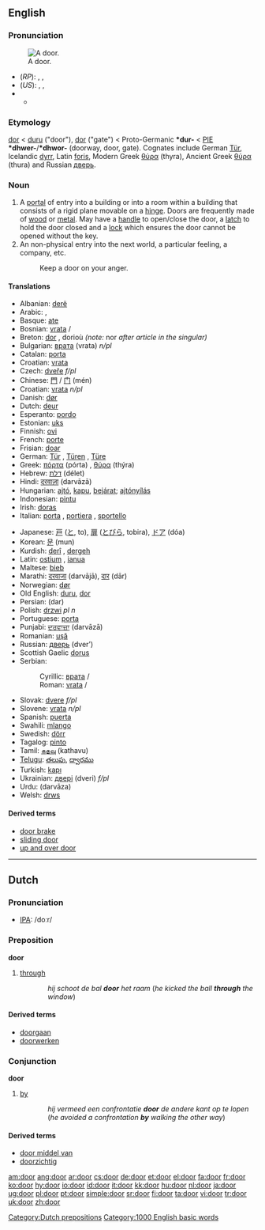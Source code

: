 {{wikipedia|Door (disambiguation)}}
==English==

{{rank|myself|morning|money|275|door|round|kind|form}}

===Pronunciation===
[[Image:Doorway La Ronce National Trust for Jersey.jpg|thumb|right|A door.]]
*(''RP''): {{AHD|dô}}, {{IPA|/dɔː/}}, {{SAMPA|/dO:/}}
*(''US''): {{AHD|dôr}}, {{IPA|/dɔːɹ/, /doʊɹ/}}, {{SAMPA|/dO:r/}}
*{{audio|en-us-door.ogg|Audio (US)}}
**{{IPAchar|[[rhymes:English:-ɔː(r)|Rhymes: -ɔː(r)]]}}

===Etymology===
{{ME.}} [[dor]] < {{OE.}} [[duru]] ("door"), [[dor]] ("gate") < Proto-Germanic '''*dur-''' < [[PIE]] '''*dhwer-'''/'''*dhwor-''' (doorway, door, gate). Cognates include German [[Tür]], Icelandic [[dyrr]], Latin [[foris]], Modern Greek [[θύρα]] (thyra), Ancient Greek [[θύρα]] (thura) and Russian [[дверь]].

===Noun===
{{wikipedia}}
{{en-noun}}

# A [[portal]] of entry into a building or into a room within a building that consists of a  rigid plane movable on a [[hinge]]. Doors are frequently made of [[wood]] or [[metal]]. May have a [[handle]] to open/close the door, a [[latch]] to hold the door closed and a [[lock]] which ensures the door cannot be opened without the key.
# An non-physical entry into the next world, a particular feeling, a company, etc.
#:Keep a door on your anger.

====Translations====
{{trans-top}}
*Albanian: [[derë]]
*Arabic: {{ARchar|[[باب|بَابٌ]]}} {{IPAchar|(baːb)}} {{m}}, {{ARchar|[[باب|أبْوَاب]]}} {{IPAchar|(’abwáːb)}} {{p}}
*Basque: [[ate]]
*Bosnian: [[vrata]] {{f}} {{s}}/{{p}}
*Breton: [[dor]] {{f}}, dorioù {{p}} ''(note:'' nor ''after article in the singular)''
*Bulgarian: [[врата]] (vrata) ''n/pl''
*Catalan: [[porta]] {{f}}
*Croatian: [[vrata]] {{f}}
*Czech: [[dveře]]  ''f/pl''
*Chinese: [[門]] / [[门]] (mén)
*Croatian: [[vrata]] ''n/pl''
*Danish: [[dør]]
*Dutch: [[deur]] {{f}}
*Esperanto: [[pordo]]
*Estonian: [[uks]]
*Finnish: [[ovi]]
*French: [[porte]] {{f}}
*Frisian: [[doar]]
*German: [[Tür]] {{f}}, [[Türen]] {{p}}, [[Türe]] {{f}}
*Greek: [[πόρτα]] (pórta) {{f}}, [[θύρα]] (thýra) {{f}}
*Hebrew: [[דלת]] (délet) {{f}}
*Hindi: [[दरवाज़ा]] (darvāzā) {{m}}
*Hungarian: [[ajtó]], [[kapu]], [[bejárat]]; [[ajtónyílás]]
*Indonesian: [[pintu]]
*Irish: [[doras]]
*Italian: [[porta]] {{f}}, [[portiera]] {{f}}, [[sportello]] {{m}}
{{trans-mid}}
*Japanese: [[戸]] ([[と]], to), [[扉]] ([[とびら]], tobira), [[ドア]] (dóa)
*Korean: [[문]] (mun)
*Kurdish: [[derî]] {{m}}, [[dergeh]] {{m}}
*Latin: [[ostium]] {{n}}, [[ianua]] {{f}}
*Maltese: [[bieb]]
*Marathi: [[दरवाजा]] (darvājā), [[दार]] (dār)
*Norwegian: [[dør]] {{m}}
*Old English: [[duru]], [[dor]]
*Persian: {{FAchar|[[در]]}} (dar)
*Polish: [[drzwi]] ''pl n''
*Portuguese: [[porta]] {{f}}
*Punjabi: [[ਦਰਵਾਜ਼ਾ]] (darvāzā)
*Romanian: [[uşă]] {{f}}
*Russian: [[дверь]] (dver’) {{f}}
*Scottish Gaelic [[dorus]] {{m}}
*Serbian:
*:Cyrillic: [[врата]] {{f}} {{s}}/{{p}}
*:Roman: [[vrata#Serbian|vrata]] {{f}} {{s}}/{{p}}
*Slovak: [[dvere]]  ''f/pl''
*Slovene: [[vrata]] ''n/pl''
*Spanish: [[puerta]] {{f}}
*Swahili: [[mlango]]
*Swedish: [[dörr]] {{c}}
*Tagalog: [[pinto]]
*Tamil: [[கதவு]] (kathavu)
*[[Telugu]]: [[తలుపు]], [[ద్వారము]]
*Turkish: [[kapı]]
*Ukrainian: [[двері]] (dveri) ''f/pl''
*Urdu: {{URchar|[[دروازہ]]}} (darvāza) {{m}}
*Welsh: [[drws]]
{{trans-bottom}}

====Derived terms====
* [[door brake]]
* [[sliding door]]
* [[up and over door]]

----

==Dutch==

===Pronunciation===
*[[w:IPA|IPA]]: /doːr/

===Preposition===
'''door'''

# [[through]]
::''hij schoot de bal '''door''' het raam'' (''he kicked the ball '''through''' the window'')

====Derived terms====
* [[doorgaan]]
* [[doorwerken]]

===Conjunction===
'''door'''

# [[by]]
::''hij vermeed een confrontatie '''door''' de andere kant op te lopen'' (''he avoided a confrontation '''by''' walking the other way'')

====Derived terms====
* [[door middel van]]
* [[doorzichtig]]

<!--

===Adverb===
'''door'''

# ... don't know how to explain this right now
-->

[[Category:Dutch prepositions]]
[[Category:1000 English basic words]]

[[am:door]]
[[ang:door]]
[[ar:door]]
[[cs:door]]
[[de:door]]
[[et:door]]
[[el:door]]
[[fa:door]]
[[fr:door]]
[[ko:door]]
[[hy:door]]
[[io:door]]
[[id:door]]
[[it:door]]
[[kk:door]]
[[hu:door]]
[[nl:door]]
[[ja:door]]
[[ug:door]]
[[pl:door]]
[[pt:door]]
[[simple:door]]
[[sr:door]]
[[fi:door]]
[[ta:door]]
[[vi:door]]
[[tr:door]]
[[uk:door]]
[[zh:door]]
